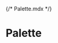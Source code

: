 {/* Palette.mdx */}


<Meta title="Themes/IMT/Palette" />

# Palette

<ColorPalette>
  <ColorItem
    title="Primary"
    subtitle="theme.palette.primary"
    colors={{
      lighter: imtMuiTheme.palette.primary.lighter,
      light: imtMuiTheme.palette.primary.light,
      main: imtMuiTheme.palette.primary.main,
      dark: imtMuiTheme.palette.primary.dark,
      darker: imtMuiTheme.palette.primary.darker,
    }}
  />
  <ColorItem
    title="Secondary"
    subtitle="theme.palette.secondary"
    colors={{
      lighter: imtMuiTheme.palette.secondary.lighter,
      light: imtMuiTheme.palette.secondary.light,
      main: imtMuiTheme.palette.secondary.main,
      dark: imtMuiTheme.palette.secondary.dark,
      darker: imtMuiTheme.palette.secondary.darker,
    }}
  />
  <ColorItem
    title="Error"
    subtitle="theme.palette.error"
    colors={{
      light: imtMuiTheme.palette.error.light,
      main: imtMuiTheme.palette.error.main,
      dark: imtMuiTheme.palette.error.dark,
    }}
  />
  <ColorItem
    title="Warning"
    subtitle="theme.palette.warning"
    colors={{
      light: imtMuiTheme.palette.warning.light,
      main: imtMuiTheme.palette.warning.main,
      dark: imtMuiTheme.palette.warning.dark,
    }}
  />
  <ColorItem
    title="Info"
    subtitle="theme.palette.info"
    colors={{
      light: imtMuiTheme.palette.info.light,
      main: imtMuiTheme.palette.info.main,
      dark: imtMuiTheme.palette.info.dark,
    }}
  />
  <ColorItem
    title="Success"
    subtitle="theme.palette.success"
    colors={{
      light: imtMuiTheme.palette.success.light,
      main: imtMuiTheme.palette.success.main,
      dark: imtMuiTheme.palette.success.dark,
    }}
  />
  <ColorItem
    title="Common"
    subtitle="theme.palette.common"
    colors={{
      black: imtMuiTheme.palette.common.black,
      white: imtMuiTheme.palette.common.white,
    }}
  />
  <ColorItem
    title="Grey"
    subtitle="theme.palette.grey"
    colors={{
      lighter: imtMuiTheme.palette.grey.lighter,
      light: imtMuiTheme.palette.grey.light,
      main: imtMuiTheme.palette.grey.main,
      dark: imtMuiTheme.palette.grey.dark,
      darker: imtMuiTheme.palette.grey.darker,
    }}
  />
  <ColorItem
    title="Text"
    subtitle="theme.palette.text"
    colors={{
      primary: imtMuiTheme.palette.text.primary,
      secondary: imtMuiTheme.palette.text.secondary,
      disabled: imtMuiTheme.palette.text.disabled,
    }}
  />
  <ColorItem
    title="Divider"
    subtitle="theme.palette.divider"
    colors={{ divider: imtMuiTheme.palette.divider }}
  />
  <ColorItem
    title="Background"
    subtitle="theme.palette.background"
    colors={{
      paper: imtMuiTheme.palette.background.paper,
      default: imtMuiTheme.palette.background.default,
    }}
  />
</ColorPalette>
